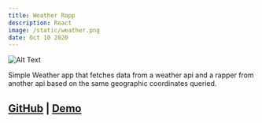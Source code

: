 ```yaml
---
title: Weather Rapp
description: React
image: /static/weather.png
date: Oct 10 2020
---
```

![Alt Text](/static/weather.png)

Simple Weather app that fetches data from a weather api and a rapper from another api based on the same geographic coordinates queried. 
## [GitHub](https://github.com/heyextra/weatherrap) | [Demo](https://heyextra.github.io/weatherrap)

